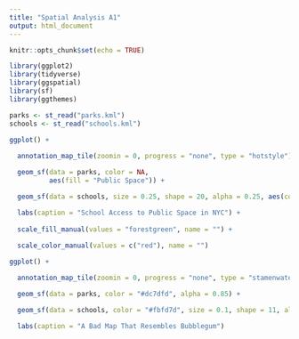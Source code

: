 ```yaml
---
title: "Spatial Analysis A1"
output: html_document
---
```


```r
knitr::opts_chunk$set(echo = TRUE)
```

```r
library(ggplot2)
library(tidyverse)
library(ggspatial)
library(sf)
library(ggthemes)
```
```r
parks <- st_read("parks.kml")
schools <- st_read("schools.kml")
```



```r

ggplot() +
  
  annotation_map_tile(zoomin = 0, progress = "none", type = "hotstyle") +

  geom_sf(data = parks, color = NA, 
          aes(fill = "Public Space")) +

  geom_sf(data = schools, size = 0.25, shape = 20, alpha = 0.25, aes(color = "Schools")) +

  labs(caption = "School Access to Public Space in NYC") +
  
  scale_fill_manual(values = "forestgreen", name = "") +
  
  scale_color_manual(values = c("red"), name = "")

```

```r

ggplot() +

  annotation_map_tile(zoomin = 0, progress = "none", type = "stamenwatercolor") +

  geom_sf(data = parks, color = "#dc7dfd", alpha = 0.85) +

  geom_sf(data = schools, color = "#fbfd7d", size = 0.1, shape = 11, alpha = 0.8) +

  labs(caption = "A Bad Map That Resembles Bubblegum")

```